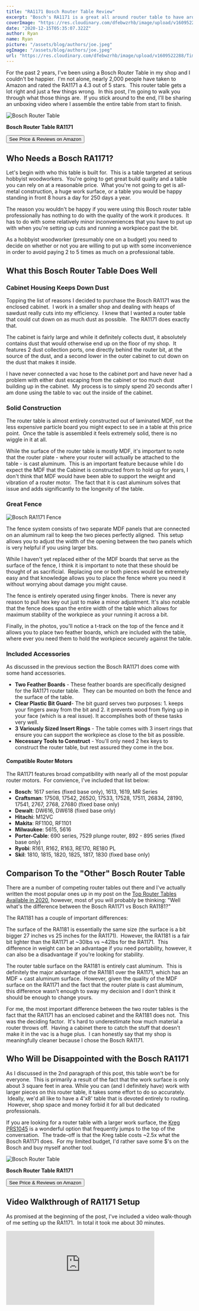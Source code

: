 ```yaml
---
title: "RA1171 Bosch Router Table Review"
excerpt: "Bosch's RA1171 is a great all around router table to have around your shop. I've been pleased with the performance and feature set of the Bosch RA1171."
coverImage: "https://res.cloudinary.com/dfebwzrhb/image/upload/v1609522288/TimberTools/Bosch-RA1171-e1536802362527.jpg"
date: "2020-12-15T05:35:07.322Z"
author: Ryan
name: Ryan
picture: "/assets/blog/authors/joe.jpeg"
ogImage: "/assets/blog/authors/joe.jpeg"
url: "https://res.cloudinary.com/dfebwzrhb/image/upload/v1609522288/TimberTools/Bosch-RA1171-e1536802362527.jpg"
---
```


For the past 2 years, I've been using a Bosch Router Table in my shop and I couldn't be happier.  I'm not alone, nearly 2,000 people have taken to Amazon and rated the RA1171 a 4.3 out of 5 stars.  This router table gets a lot right and just a few things wrong.  In this post, I'm going to walk you through what those things are.  If you stick around to the end, I'll be sharing an unboxing video where I assemble the entire table from start to finish.

![](https://res.cloudinary.com/dfebwzrhb/image/upload/v1609522339/TimberTools/Bosch-RA1171.jpg "Bosch Router Table")

**Bosch Router Table RA1171**

<a href="https://amzn.to/2x95GhA">
  <button class="button">See Price & Reviews on Amazon</button>
</a>

## Who Needs a Bosch RA1171?

Let's begin with who this table is built for.  This is a table targeted at serious hobbyist woodworkers.  You're going to get great build quality and a table you can rely on at a reasonable price.  What you're not going to get is all-metal construction, a huge work surface, or a table you would be happy standing in front 8 hours a day for 250 days a year.

The reason you wouldn't be happy if you were using this Bosch router table professionally has nothing to do with the quality of the work it produces.  It has to do with some relatively minor inconveniences that you have to put up with when you're setting up cuts and running a workpiece past the bit.

As a hobbyist woodworker (presumably one on a budget) you need to decide on whether or not you are willing to put up with some inconvenience in order to avoid paying 2 to 5 times as much on a professional table.

## What this Bosch Router Table Does Well

### Cabinet Housing Keeps Down Dust

Topping the list of reasons I decided to purchase the Bosch RA1171 was the enclosed cabinet.  I work in a smaller shop and dealing with heaps of sawdust really cuts into my efficiency.  I knew that I wanted a router table that could cut down on as much dust as possible.  The RA1171 does exactly that.

The cabinet is fairly large and while it definitely collects dust, it absolutely contains dust that would otherwise end up on the floor of my shop.  It features 2 dust collection ports, one directly behind the router bit, at the source of the dust, and a second lower in the outer cabinet to cut down on the dust that makes it inside.

I have never connected a vac hose to the cabinet port and have never had a problem with either dust escaping from the cabinet or too much dust building up in the cabinet.  My process is to simply spend 20 seconds after I am done using the table to vac out the inside of the cabinet.

### Solid Construction

The router table is almost entirely constructed out of laminated MDF, not the less expensive particle board you might expect to see in a table at this price point.  Once the table is assembled it feels extremely solid, there is no wiggle in it at all.

While the surface of the router table is mostly MDF, it's important to note that the router plate - where your router will actually be attached to the table - is cast aluminum.  This is an important feature because while I do expect the MDF that the Cabinet is constructed from to hold up for years, I don't think that MDF would have been able to support the weight and vibration of a router motor.  The fact that it is cast aluminum solves that issue and adds significantly to the longevity of the table.

### Great Fence

![](https://res.cloudinary.com/dfebwzrhb/image/upload/v1609522288/TimberTools/Bosch-RA1171-Fence.jpg "Bosch RA1171 Fence")

The fence system consists of two separate MDF panels that are connected on an aluminum rail to keep the two pieces perfectly aligned.  This setup allows you to adjust the width of the opening between the two panels which is very helpful if you using larger bits.

While I haven't yet replaced either of the MDF boards that serve as the surface of the fence, I think it is important to note that these should be thought of as sacrificial.  Replacing one or both pieces would be extremely easy and that knowledge allows you to place the fence where you need it without worrying about damage you might cause.

The fence is entirely operated using finger knobs.  There is never any reason to pull hex key out just to make a minor adjustment. It's also notable that the fence does span the entire width of the table which allows for maximum stability of the workpiece as your running it across a bit.

Finally, in the photos, you'll notice a t-track on the top of the fence and it allows you to place two feather boards, which are included with the table, where ever you need them to hold the workpiece securely against the table.

### Included Accessories

As discussed in the previous section the Bosch RA1171 does come with some hand accessories.

- **Two Feather Boards** - These feather boards are specifically designed for the RA1171 router table.  They can be mounted on both the fence and the surface of the table.
- **Clear Plastic Bit Guard**- The bit guard serves two purposes: 1. keeps your fingers away from the bit and 2. it prevents wood from flying up in your face (which is a real issue). It accomplishes both of these tasks very well.
- **3 Variously Sized Insert Rings** - The table comes with 3 insert rings that ensure you can support the workpiece as close to the bit as possible.
- **Necessary Tools to Construct** - You'll only need 2 hex keys to construct the router table, but rest assured they come in the box.

#### Compatible Router Motors

The RA1171 features broad compatibility with nearly all of the most popular router motors.  For convience, I've included that list below:

- **Bosch**: 1617 series (fixed base only), 1613, 1619, MR Series
- **Craftsman**: 17508, 17542, 26520, 17533, 17528, 17511, 26834, 28190, 17541, 2767, 2768, 27680 (fixed base only)
- **Dewalt**: DW616, DW618 (fixed base only)
- **Hitachi**: M12VC
- **Makita**: RF1100, RF1101
- **Milwaukee**: 5615, 5616
- **Porter-Cable**: 690 series, 7529 plunge router, 892 - 895 series (fixed base only)
- **Ryobi**: R161, R162, R163, RE170, RE180 PL
- **Skil**: 1810, 1815, 1820, 1825, 1817, 1830 (fixed base only)

## Comparison To the "Other" Bosch Router Table

There are a number of competing router tables out there and I've actually written the most popular ones up in my post on the [Top Router Tables Available in 2020](https://www.timberandtools.com/router-table-reviews/), however, most of you will probably be thinking: "Well what's the difference between the Bosch RA1171 vs Bosch RA1181?"

The RA1181 has a couple of important differences:

The surface of the RA1181 is essentially the same size (the surface is a bit bigger 27 inches vs 25 inches for the RA1171).  However, the RA1181 is a fair bit lighter than the RA1171 at ~30lbs vs ~42lbs for the RA1171.  This difference in weight can be an advantage if you need portability, however, it can also be a disadvantage if you're looking for stability.

The router table surface on the RA1181 is entirely cast aluminum.  This is definitely the major advantage of the RA1181 over the RA1171, which has an MDF + cast aluminum surface.  However, given the quality of the MDF surface on the RA1171 and the fact that the router plate is cast aluminum, this difference wasn't enough to sway my decision and I don't think it should be enough to change yours.

For me, the most important difference between the two router tables is the fact that the RA1171 has an enclosed cabinet and the RA1181 does not.  This was the deciding factor.  It's hard to underestimate how much material a router throws off.  Having a cabinet there to catch the stuff that doesn't make it in the vac is a huge plus.  I can honestly say that my shop is meaningfully cleaner because I chose the Bosch RA1171.

## Who Will be Disappointed with the Bosch RA1171

As I discussed in the 2nd paragraph of this post, this table won't be for everyone.  This is primarily a result of the fact that the work surface is only about 3 square feet in area. While you can (and I definitely have) work with larger pieces on this router table, it takes some effort to do so accurately.  Ideally, we'd all like to have a 4'x8' table that is devoted entirely to routing.  However, shop space and money forbid it for all but dedicated professionals.

If you are looking for a router table with a larger work surface, the [Kreg PRS1045](https://amzn.to/2piETKc) is a wonderful option that frequently jumps to the top of the conversation.  The trade-off is that the Kreg table costs ~2.5x what the Bosch RA1171 does.  For my limited budget, I'd rather save some $'s on the Bosch and buy myself another tool.

![](https://res.cloudinary.com/dfebwzrhb/image/upload/v1609522288/TimberTools/Bosch-Router-Table.jpg "Bosch Router Table")

**Bosch Router Table RA1171**

<a href="https://amzn.to/2x95GhA">
  <button class="button">See Price & Reviews on Amazon</button>
</a>

## Video Walkthrough of RA1171 Setup

As promised at the beginning of the post, I've included a video walk-though of me setting up the RA1171.  In total it took me about 30 minutes.

<iframe
  width="400"
  height="200"
  src="https://www.youtube.com/embed/GvPt_jYfFZE"
  frameborder="0"
  allow="accelerometer; autoplay; clipboard-write; encrypted-media; gyroscope; picture-in-picture"
  allowfullscreen
></iframe>
